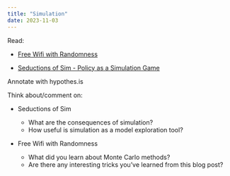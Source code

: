 ```yaml
---
title: "Simulation"
date: 2023-11-03
---
```


Read: 

- [Free Wifi with Randomness](https://articles.foletta.org/post/random-wifi-password/)

- [Seductions of Sim - Policy as a Simulation Game](https://www.princeton.edu/~starr/17star.html)


Annotate with hypothes.is

Think about/comment on: 

- Seductions of Sim

  - What are the consequences of simulation?
  - How useful is simulation as a model exploration tool?

- Free Wifi with Randomness
  - What did you learn about Monte Carlo methods?
  - Are there any interesting tricks you've learned from this blog post?
